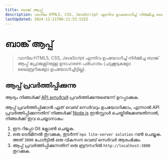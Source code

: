 ```yaml
---
title: ബാങ്ക് ആപ്പ്
description: വാനില HTML5, CSS, JavaScript എന്നിവ ഉപയോഗിച്ച് നിർമ്മിച്ച ബാങ്ക് ആപ്പ് പ്രോജക്റ്റിനുള്ള ഉദാഹരണ പരിഹാരം (ചട്ടക്കൂടുകളോ ലൈബ്രറികളോ ഉപയോഗിച്ചിട്ടില്ല).
lastUpdated: 2024-12-21T06:11:55.532Z
---
```


# ബാങ്ക് ആപ്പ്

> വാനില HTML5, CSS, JavaScript എന്നിവ ഉപയോഗിച്ച് നിർമ്മിച്ച ബാങ്ക് ആപ്പ് പ്രോജക്റ്റിനുള്ള ഉദാഹരണ പരിഹാരം (ചട്ടക്കൂടുകളോ ലൈബ്രറികളോ ഉപയോഗിച്ചിട്ടില്ല).

## ആപ്പ് പ്രവർത്തിപ്പിക്കുന്നു

ആദ്യം നിങ്ങൾക്ക് [API സെർവർ](../api/README.md) പ്രവർത്തിക്കുന്നുണ്ടെന്ന് ഉറപ്പാക്കുക.

ആപ്പ് പ്രവർത്തിപ്പിക്കാൻ ഏത് വെബ് സെർവറും ഉപയോഗിക്കാം, എന്നാൽ API പ്രവർത്തിപ്പിക്കുന്നതിന് നിങ്ങൾക്ക് [Node.js](https://nodejs.org) ഇൻസ്റ്റാൾ ചെയ്തിരിക്കേണ്ടതിനാൽ, നിങ്ങൾക്ക് ഇവ ചെയ്യാനാകും:

1. ഈ റിപ്പോ Git ക്ലോൺ ചെയ്യുക.
2. ഒരു ടെർമിനൽ തുറക്കുക, തുടർന്ന് `npx lite-server solution` റൺ ചെയ്യുക. അത് `3000` പോർട്ടിൽ ഒരു വികസന വെബ് സെർവർ ആരംഭിക്കും
3. ആപ്പ് പ്രവർത്തിപ്പിക്കുന്നതിന് ഒരു ബ്രൗസറിൽ `http://localhost:3000` തുറക്കുക.

